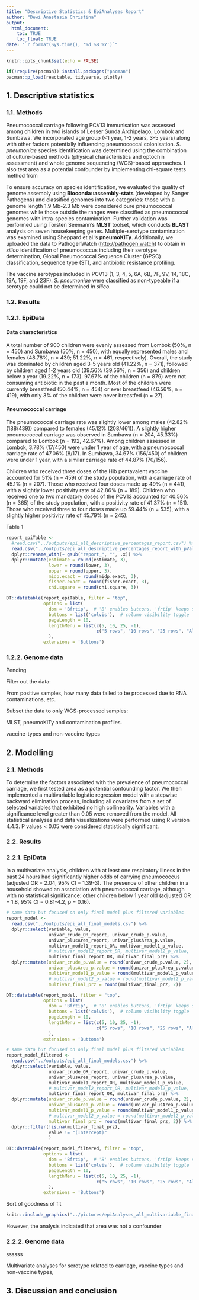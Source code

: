 ```yaml
---
title: "Descriptive Statistics & EpiAnalyses Report"
author: "Dewi Anastasia Christina"
output: 
  html_document:
    toc: TRUE
    toc_float: TRUE
date: "`r format(Sys.time(), '%d %B %Y')`"
---
```


```r
knitr::opts_chunk$set(echo = FALSE)

if(!require(pacman)) install.packages("pacman")
pacman::p_load(reactable, tidyverse, plotly)

```

## 1. Descriptive statistics

### 1.1. Methods

Pneumococcal carriage following PCV13 immunisation was assessed among children in two islands of Lesser Sunda Archipelago, Lombok and Sumbawa. We incorporated age group (\<1 year, 1-2 years, 3-5 years) along with other factors potentially influencing pneumococcal colonisation. *S. pneumoniae* species identification was determined using the combination of culture-based methods (physical characteristics and optochin assessment) and whole genome sequencing (WGS)-based approaches. I also test area as a potential confounder by implementing chi-square tests method from

To ensure accuracy on species identification, we evaluated the quality of genome assembly using **Bioconda::assembly-stats** (developed by Sanger Pathogens) and classified genomes into two categories: those with a genome length 1.9 Mb-2.3 Mb were considered pure pneumococcal genomes while those outside the ranges were classified as pneumococcal genomes with intra-species contamination. Further validation was performed using Torsten Seemann's **MLST** toolset, which conducts **BLAST** analysis on seven housekeeping genes. Multiple-serotype contamination was examined using Sheppard et al.'s **pneumoKITy**. Additionally, we uploaded the data to PathogenWatch (<http://pathogen.watch>) to obtain *in silico* identification of pneumococcus including their serotype determination, Global Pneumococcal Sequence Cluster (GPSC) classification, sequence type (ST), and antibiotic resistance profiling.

The vaccine serotypes included in PCV13 (1, 3, 4, 5, 6A, 6B, 7F, 9V, 14, 18C, 19A, 19F, and 23F). *S. pneumoniae* were classified as non-typeable if a serotype could not be determined *in silico*.

### 1.2. Results

### 1.2.1. EpiData

#### Data characteristics

A total number of 900 children were evenly assessed from Lombok (50%, n = 450) and Sumbawa (50%, n = 450), with equally represented males and females (48.78%, n = 439; 51.22%, n = 461, respectively). Overall, the study was dominated by children aged 3-5 years old (41.22%, n = 371), followed by children aged 1-2 years old (39.56% (39.56%, n = 356) and children below a year (19.22%, n = 173). 97.67% of the children (n = 879) were not consuming antibiotic in the past a month. Most of the children were currently breastfeed (50.44%, n = 454) or ever breastfeed (46.56%, n = 419), with only 3% of the children were never breastfed (n = 27).

#### Pneumococcal carriage

The pneumococcal carriage rate was slightly lower among males (42.82% (188/439)) compared to females (45.12% (208/461)). A slightly higher pneumococcal carriage was observed in Sumbawa (n = 204, 45.33%) compared to Lombok (n = 192, 42.67%). Among children assessed in Lombok, 3.78% (17/450) were under 1 year of age, with a pneumococcal carriage rate of 47.06% (8/17). In Sumbawa, 34.67% (156/450) of children were under 1 year, with a similar carriage rate of 44.87% (70/156).

Children who received three doses of the Hib pentavalent vaccine accounted for 51% (n = 459) of the study population, with a carriage rate of 45.1% (n = 207). Those who received four doses made up 49% (n = 441), with a slightly lower positivity rate of 42.86% (n = 189). Children who received one to two mandatory doses of the PCV13 accounted for 40.56% (n = 365) of the study population, with a positivity rate of 41.37% (n = 151). Those who received three to four doses made up 59.44% (n = 535), with a slightly higher positivity rate of 45.79% (n = 245).

Table 1

```r
report_epiTable <- 
  #read.csv("../outputs/epi_all_descriptive_percentages_report.csv") %>% 
  read.csv("../outputs/epi_all_descriptive_percentages_report_with_pValues.csv") %>% 
  dplyr::rename_with(~ gsub("report_", "", .x)) %>% 
  dplyr::mutate(estimate = round(estimate, 3),
                lower = round(lower, 3),
                upper = round(upper, 3),
                midp.exact = round(midp.exact, 3),
                fisher.exact = round(fisher.exact, 3),
                chi.square = round(chi.square, 3))

DT::datatable(report_epiTable, filter = "top",
              options = list(
                dom = 'Bfrtip',  # 'B' enables buttons, 'frtip' keeps search/filtering
                buttons = list('colvis'),  # column visibility toggle
                pageLength = 10,
                lengthMenu = list(c(5, 10, 25, -1),
                                  c("5 rows", "10 rows", "25 rows", "All"))
                ),
              extensions = 'Buttons')
```

### 1.2.2. Genome data

Pending

Filter out the data:

From positive samples, how many data failed to be processed due to RNA contaminations, etc.

Subset the data to only WGS-processed samples:

MLST, pneumoKITy and contamination profiles.

vaccine-types and non-vaccine-types

## 2. Modelling

### 2.1. Methods

To determine the factors associated with the prevalence of pneumococcal carriage, we first tested area as a potential confounding factor. We then implemented a multivariable logistic regression model with a stepwise backward elimination process, including all covariates from a set of selected variables that exhibited no high collinearity. Variables with a significance level greater than 0.05 were removed from the model. All statistical analyses and data visualizations were performed using R version 4.4.3. P values \< 0.05 were considered statistically significant.

### 2.2. Results

### 2.2.1. EpiData

In a multivariate analysis, children with at least one respiratory illness in the past 24 hours had significantly higher odds of carrying pneumococcus (adjusted OR = 2.04, 95% CI = 1.39-3). The presence of other children in a household showed an association with pneumococcal carriage, although with no statistical significance: other children below 1 year old (adjusted OR = 1.8, 95% CI = 0.81-4.2, p = 0.16).

```r
# same data but focused on only final model plus filtered variables
report_model <- 
  read.csv("../outputs/epi_all_final_models.csv") %>% 
  dplyr::select(variable, value,
                univar_crude_OR_report, univar_crude_p.value,
                univar_plusArea_report, univar_plusArea_p.value,
                multivar_model1_report_OR, multivar_model1_p_value,
                # multivar_model2_report_OR, multivar_model2_p_value,
                multivar_final_report_OR, multivar_final_prz) %>% 
  dplyr::mutate(univar_crude_p.value = round(univar_crude_p.value, 2),
                univar_plusArea_p.value = round(univar_plusArea_p.value, 2),
                multivar_model1_p_value = round(multivar_model1_p_value, 2),
                # multivar_model2_p_value = round(multivar_model2_p_value, 2),
                multivar_final_prz = round(multivar_final_prz, 2))

DT::datatable(report_model, filter = "top",
              options = list(
                dom = 'Bfrtip',  # 'B' enables buttons, 'frtip' keeps search/filtering
                buttons = list('colvis'),  # column visibility toggle
                pageLength = 10,
                lengthMenu = list(c(5, 10, 25, -1),
                                  c("5 rows", "10 rows", "25 rows", "All"))
                ),
              extensions = 'Buttons')
```

```r
# same data but focused on only final model plus filtered variables
report_model_filtered <- 
  read.csv("../outputs/epi_all_final_models.csv") %>% 
  dplyr::select(variable, value,
                univar_crude_OR_report, univar_crude_p.value,
                univar_plusArea_report, univar_plusArea_p.value,
                multivar_model1_report_OR, multivar_model1_p_value,
                # multivar_model2_report_OR, multivar_model2_p_value,
                multivar_final_report_OR, multivar_final_prz) %>% 
  dplyr::mutate(univar_crude_p.value = round(univar_crude_p.value, 2),
                univar_plusArea_p.value = round(univar_plusArea_p.value, 2),
                multivar_model1_p_value = round(multivar_model1_p_value, 2),
                # multivar_model2_p_value = round(multivar_model2_p_value, 2),
                multivar_final_prz = round(multivar_final_prz, 2)) %>% 
  dplyr::filter(!is.na(multivar_final_prz),
                value != "(Intercept)"
                )

DT::datatable(report_model_filtered, filter = "top",
              options = list(
                dom = 'Bfrtip',  # 'B' enables buttons, 'frtip' keeps search/filtering
                buttons = list('colvis'),  # column visibility toggle
                pageLength = 10,
                lengthMenu = list(c(5, 10, 25, -1),
                                  c("5 rows", "10 rows", "25 rows", "All"))
                ),
              extensions = 'Buttons')
```

Sort of goodness of fit

```r
knitr::include_graphics("../pictures/epiAnalyses_all_multivariable_final_model.png")
```

However, the analysis indicated that area was not a confounder

### 2.2.2. Genome data

ssssss

Multivariate analyses for serotype related to carriage, vaccine types and non-vaccine types,

## 3. Discussion and conclusion

